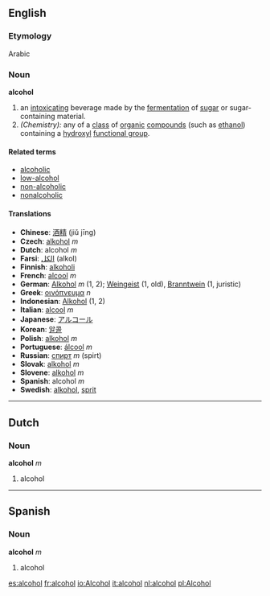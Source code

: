 ==English==
===Etymology===
Arabic

===Noun===
'''alcohol'''
# an [[intoxicating]] beverage made by the [[fermentation]] of [[sugar]] or sugar-containing material.
# ''(Chemistry):'' any of a [[class]] of [[organic]] [[compounds]] (such as [[ethanol]]) containing a [[hydroxyl]] [[functional group]].

====Related terms====
*[[alcoholic]]
*[[low-alcohol]]
*[[non-alcoholic]]
*[[nonalcoholic]]

====Translations====
*'''Chinese''': [[酒精]] (jiǔ jīng)
*'''Czech''': [[alkohol]] ''m''
*'''Dutch''': alcohol ''m''
*'''Farsi''': [[الکل]] (alkol)
*'''Finnish''': [[alkoholi]]
*'''French''': [[alcool]] ''m''
*'''German''': [[Alkohol]] ''m'' (1, 2); [[Weingeist]] (1, old), [[Branntwein]] (1, juristic)
*'''Greek''': [[οινόπνευμα]] ''n''
*'''Indonesian''': [[Alkohol]] (1, 2)
*'''Italian''': [[alcool]] ''m''
*'''Japanese''': [[アルコール]]
*'''Korean''': [[알콜]]
*'''Polish''': [[alkohol]] ''m''
*'''Portuguese''': [[álcool]] ''m''
*'''Russian''': [[спирт]] ''m'' (spirt)
*'''Slovak''': [[alkohol]] ''m''
*'''Slovene''': [[alkohol]] ''m''
*'''Spanish''': alcohol ''m''
*'''Swedish''': [[alkohol]], [[sprit]]

----

==Dutch==
===Noun===
'''alcohol''' ''m''

# alcohol

----

==Spanish==
===Noun===
'''alcohol''' ''m''

# alcohol

[[es:alcohol]]
[[fr:alcohol]]
[[io:Alcohol]]
[[it:alcohol]]
[[nl:alcohol]]
[[pl:Alcohol]]